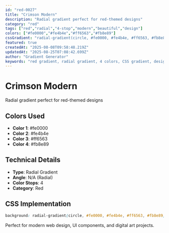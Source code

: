 ```yaml
---
id: "red-0027"
title: "Crimson Modern"
description: "Radial gradient perfect for red-themed designs"
category: "red"
tags: ["red","radial","4-stop","modern","beautiful","design"]
colors: ["#fe0000","#fe4b4e","#ff6563","#fb8e89"]
cssGradient: "radial-gradient(circle, #fe0000, #fe4b4e, #ff6563, #fb8e89)"
featured: true
createdAt: "2025-08-08T09:58:48.219Z"
updatedAt: "2025-08-25T07:08:42.699Z"
author: "Gradient Generator"
keywords: "red gradient, radial gradient, 4 colors, CSS gradient, design, #fe0000, #fe4b4e, #ff6563, #fb8e89"
---
```


# Crimson Modern

Radial gradient perfect for red-themed designs

## Colors Used
- **Color 1**: #fe0000
- **Color 2**: #fe4b4e
- **Color 3**: #ff6563
- **Color 4**: #fb8e89

## Technical Details
- **Type**: Radial Gradient
- **Angle**: N/A (Radial)
- **Color Stops**: 4
- **Category**: Red

## CSS Implementation
```css
background: radial-gradient(circle, #fe0000, #fe4b4e, #ff6563, #fb8e89);
```

Perfect for modern web design, UI components, and digital art projects.
